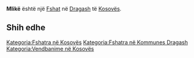 {{Fshat në Kosovës
 | Emri                = Mlikë
| sqi_N_name = Mlikë
| sqi_N_FULL_NAME_RO = Mlikë
| sqi_N_FULL_NAME_ND_RO = Mlike
| sqi_N_SORT_NAME_RG = MLIKE
| sqi_N_FULL_NAME_RG = Mlikë
| sqi_N_FULL_NAME_ND_RG = Mlike
| srp_N_name = Mlike
| srp_N_FULL_NAME_RO = Mlike
| srp_N_FULL_NAME_ND_RO = Mlike
| srp_N_SORT_NAME_RG = MLIKE
| srp_N_FULL_NAME_RG = Mlike
| srp_N_FULL_NAME_ND_RG = Mlike
| srp_NS_name = Млике
| srp_NS_FULL_NAME_RO = Млике
| srp_NS_FULL_NAME_ND_RO = Млике
| srp_NS_SORT_NAME_RG = МЛИКЕ
| srp_NS_FULL_NAME_RG = Млике
| srp_NS_FULL_NAME_ND_RG = Млике
| std_V_name = Mtike
| std_V_FULL_NAME_RO = Mtike Mlika
| std_V_FULL_NAME_ND_RO = Mtike Mlika
| std_V_SORT_NAME_RG = MTIKE MLIKA
| std_V_FULL_NAME_RG = Mtike Mlika
| std_V_FULL_NAME_ND_RG = Mtike Mlika

 | Emri (Rasa dhanore) = 
 | Figura              = 
 | Shteti              = Kosovo
 | Komuna              = Dragash
 | Kodi postar         = 
 | Sipërfaqja          = 

 | Popullsia           = 

 | Regj. i popullsisë  = 
 | Dend. e popullsisë  = 
 | Faqja zyrtare       = 
 <!--- Koordinatat ----> 
 | Gjerësia            = 42.029444
 | Gjatësia            = 20.645
 | Lartësia            = 
}}
'''Mlikë''' është një [[Fshat]] në [[Dragash]] të [[Kosovës]].

<!-- == Gjeografia == -->
<!-- == Historia == -->
<!-- == Demografia == -->
== Shih edhe ==
{{Komuna Dragash}}
{{Kosovo-Administrata-Cung}}

[[Kategoria:Fshatra në Kosovës]]
[[Kategoria:Fshatra në Kommunes Dragash]]
[[Kategoria:Vendbanime në Kosovës]]